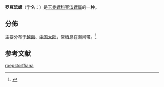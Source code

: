 {{Speciesbox 
 | taxon = Peasiella roepstorffiana
 | authority = (Nevill)
}}

'''罗豆滨螺'''（学名：''{{lang|la|Peasiella roepstorffiana}}''）是[[玉黍螺科|玉黍螺科]][[豆滨螺属|豆滨螺属]]的一种{{r|shell_6287}}。

==分佈==
主要分布于[[越南|越南]]、[[中国大陆|中国大陆]]，常栖息在潮间带。<ref name="shell_6287">{{cite web|url=http://shell.sinica.edu.tw/chinese/shellbase_detail.php?science_no=6287|title=国际贝库：罗豆滨螺|publisher=台湾贝类资料库|accessdate=2009-08-11|archive-date=2016-03-04|archive-url=https://web.archive.org/web/20160304203730/http://shell.sinica.edu.tw/chinese/shellbase_detail.php?science_no=6287|dead-url=no}}</ref>

== 参考文献 ==
{{reflist}}
{{Taxonbar|from=Q6782368}}

[[Category:豆濱螺屬|roepstorffiana]]